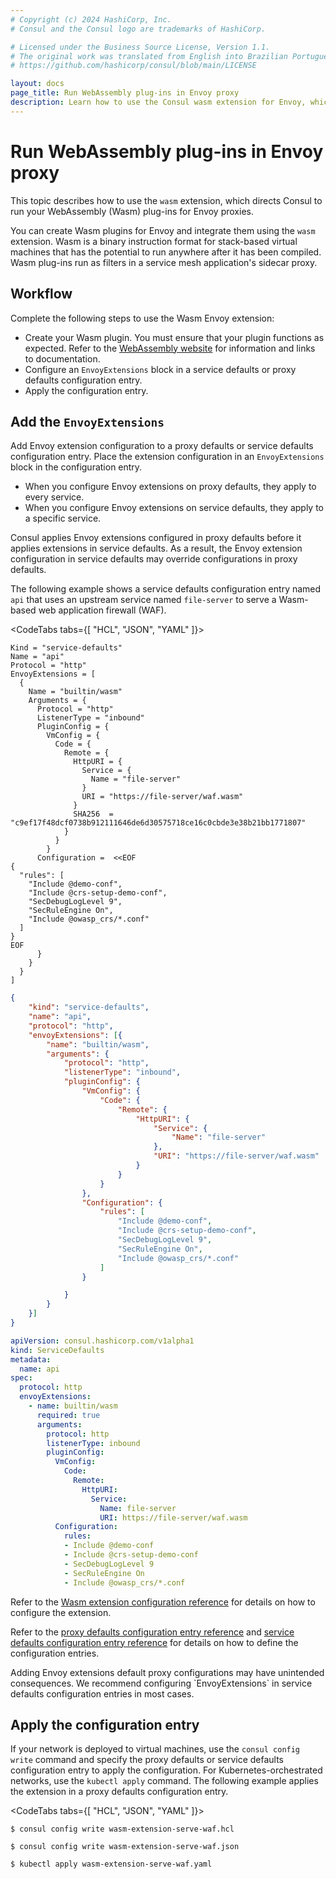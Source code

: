 ```yaml
---
# Copyright (c) 2024 HashiCorp, Inc.
# Consul and the Consul logo are trademarks of HashiCorp.

# Licensed under the Business Source License, Version 1.1.
# The original work was translated from English into Brazilian Portuguese.
# https://github.com/hashicorp/consul/blob/main/LICENSE

layout: docs
page_title: Run WebAssembly plug-ins in Envoy proxy
description: Learn how to use the Consul wasm extension for Envoy, which directs Consul to run your WebAssembly (Wasm) plugins for Envoy proxies in your service mesh.
---
```


# Run WebAssembly plug-ins in Envoy proxy

This topic describes how to use the `wasm` extension, which directs Consul to run your WebAssembly (Wasm) plug-ins for Envoy proxies.

You can create Wasm plugins for Envoy and integrate them using the `wasm` extension. Wasm is a binary instruction format for stack-based virtual machines that has the potential to run anywhere after it has been compiled. Wasm plug-ins run as filters in a service mesh application's sidecar proxy.

## Workflow

Complete the following steps to use the Wasm Envoy extension:

- Create your Wasm plugin. You must ensure that your plugin functions as expected. Refer to the [WebAssembly website](https://webassembly.org/) for information and links to documentation.
- Configure an `EnvoyExtensions` block in a service defaults or proxy defaults configuration entry.
- Apply the configuration entry.

## Add the `EnvoyExtensions`

Add Envoy extension configuration to a proxy defaults or service defaults configuration entry. Place the extension configuration in an `EnvoyExtensions` block in the configuration entry.

- When you configure Envoy extensions on proxy defaults, they apply to every service.
- When you configure Envoy extensions on service defaults, they apply to a specific service.

Consul applies Envoy extensions configured in proxy defaults before it applies extensions in service defaults. As a result, the Envoy extension configuration in service defaults may override configurations in proxy defaults.

The following example shows a service defaults configuration entry named `api` that uses an upstream service named `file-server` to serve a Wasm-based web application firewall (WAF).

<CodeTabs tabs={[ "HCL", "JSON", "YAML" ]}>
<CodeBlockConfig filename="wasm-extension-serve-waf.hcl">

```hcl
Kind = "service-defaults"
Name = "api"
Protocol = "http"
EnvoyExtensions = [
  {
    Name = "builtin/wasm"
    Arguments = {
      Protocol = "http"
      ListenerType = "inbound"
      PluginConfig = {
        VmConfig = {
          Code = {
            Remote = {
              HttpURI = {
                Service = {
                  Name = "file-server"
                }
                URI = "https://file-server/waf.wasm"
              }
              SHA256  = "c9ef17f48dcf0738b912111646de6d30575718ce16c0cbde3e38b21bb1771807"
            }
          }
        }
      Configuration =  <<EOF
{
  "rules": [
    "Include @demo-conf",
    "Include @crs-setup-demo-conf",
    "SecDebugLogLevel 9",
    "SecRuleEngine On",
    "Include @owasp_crs/*.conf"
  ]
}
EOF
      }
    }
  }
]
```
</CodeBlockConfig>
<CodeBlockConfig filename="wasm-extension-serve-waf.json">

```json
{
	"kind": "service-defaults",
	"name": "api",
	"protocol": "http",
	"envoyExtensions": [{
		"name": "builtin/wasm",
		"arguments": {
			"protocol": "http",
			"listenerType": "inbound",
			"pluginConfig": {
				"VmConfig": {
					"Code": {
						"Remote": {
							"HttpURI": {
								"Service": {
									"Name": "file-server"
								},
								"URI": "https://file-server/waf.wasm"
							}
						}
					}
				},
				"Configuration": {
					"rules": [
						"Include @demo-conf",
						"Include @crs-setup-demo-conf",
						"SecDebugLogLevel 9",
						"SecRuleEngine On",
						"Include @owasp_crs/*.conf"
					]
				}

			}
		}
	}]
}
```

</CodeBlockConfig>
<CodeBlockConfig filename="wasm-extension-serve-waf.yaml">

```yaml
apiVersion: consul.hashicorp.com/v1alpha1
kind: ServiceDefaults
metadata:
  name: api
spec:
  protocol: http
  envoyExtensions:
    - name: builtin/wasm
      required: true
      arguments:
        protocol: http
        listenerType: inbound
        pluginConfig:
          VmConfig:
            Code:
              Remote:
                HttpURI:
                  Service:
                    Name: file-server
                    URI: https://file-server/waf.wasm
          Configuration:
            rules:
            - Include @demo-conf
            - Include @crs-setup-demo-conf
            - SecDebugLogLevel 9
            - SecRuleEngine On
            - Include @owasp_crs/*.conf
```

</CodeBlockConfig>
</CodeTabs>

Refer to the [Wasm extension configuration reference](/consul/docs/reference/proxy/extensions/wasm) for details on how to configure the extension.

Refer to the [proxy defaults configuration entry reference](/consul/docs/reference/config-entry/proxy-defaults) and [service defaults configuration entry reference](/consul/docs/reference/config-entry/service-defaults) for details on how to define the configuration entries.

<Warning>
  Adding Envoy extensions default proxy configurations may have unintended consequences. We recommend configuring `EnvoyExtensions` in service defaults configuration entries in most cases.
</Warning>

## Apply the configuration entry

If your network is deployed to virtual machines, use the `consul config write` command and specify the proxy defaults or service defaults configuration entry to apply the configuration. For Kubernetes-orchestrated networks, use the `kubectl apply` command. The following example applies the extension in a proxy defaults configuration entry.

<CodeTabs tabs={[ "HCL", "JSON", "YAML" ]}>

```shell-session
$ consul config write wasm-extension-serve-waf.hcl
```

```shell-session
$ consul config write wasm-extension-serve-waf.json
```

```shell-session
$ kubectl apply wasm-extension-serve-waf.yaml
```

</CodeTabs>
